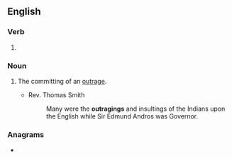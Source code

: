==English==

===Verb===
{{head|en|verb form}}

# {{present participle of|outrage|lang=en|nocat=1}}

===Noun===
{{en-noun}}

# {{lb|en|archaic}} The committing of an [[outrage]].
#* Rev. Thomas Smith
#*: Many were the '''outragings''' and insultings of the Indians upon the English while Sir Edmund Andros was Governor.

===Anagrams===
* {{anagrams|en|a=agginortu|ragouting}}
